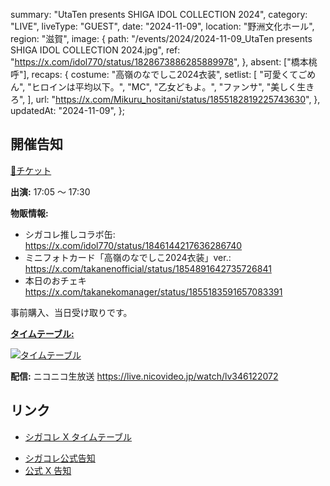   summary: "UtaTen presents SHIGA IDOL COLLECTION 2024",
  category: "LIVE",
  liveType: "GUEST",
  date: "2024-11-09",
  location: "野洲文化ホール",
  region: "滋賀",
  image: {
    path: "/events/2024/2024-11-09_UtaTen presents SHIGA IDOL COLLECTION 2024.jpg",
    ref: "https://x.com/idol770/status/1828673886285889978",
  },
  absent: ["橋本桃呼"],
  recaps: {
    costume: "高嶺のなでしこ2024衣装",
    setlist: [
      "可愛くてごめん",
      "ヒロインは平均以下。",
      "MC",
      "乙女どもよ。",
      "ファンサ",
      "美しく生きろ",
    ],
    url: "https://x.com/Mikuru_hositani/status/1855182819225743630",
  },
  updatedAt: "2024-11-09",
};

## 開催告知

[🎫チケット](https://www.e-radio.co.jp/pg_news/1/)

**出演:** 17:05 〜 17:30

**物販情報:**

- シガコレ推しコラボ缶:<br/>
  https://x.com/idol770/status/1846144217636286740
- ミニフォトカード「高嶺のなでしこ2024衣装」ver.:<br/>
  https://x.com/takanenofficial/status/1854891642735726841
- 本日のおチェキ<br/>
  https://x.com/takanekomanager/status/1855183591657083391

事前購入、当日受け取りです。

**[タイムテーブル:](https://x.com/idol770/status/1846823905584955634)**

[![タイムテーブル](/events/2024/2024-11-09_UtaTen%20presents%20SHIGA%20IDOL%20COLLECTION%202024_タイムテーブル.jpg)](/events/2024/2024-11-09_UtaTen%20presents%20SHIGA%20IDOL%20COLLECTION%202024_タイムテーブル.jpg)

**配信:** ニコニコ生放送 https://live.nicovideo.jp/watch/lv346122072

## リンク

- [シガコレ X タイムテーブル](https://x.com/idol770/status/1846823905584955634)

* [シガコレ公式告知](https://x.com/idol770/status/1828673886285889978)
* [公式 X 告知](https://x.com/takanenofficial/status/1828736818445160951)
